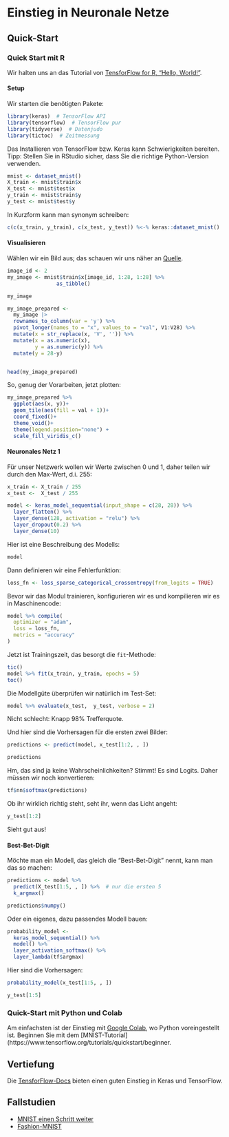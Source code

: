 # Einstieg in Neuronale Netze


## Quick-Start

### Quick Start mit R

Wir halten uns an das Tutorial von [TensforFlow for R, "Hello, World!"](https://tensorflow.rstudio.com/tutorials/quickstart/beginner).


#### Setup

Wir starten die benötigten Pakete:

```r
library(keras)  # TensorFlow API
library(tensorflow)  # TensorFlow pur
library(tidyverse)  # Datenjudo
library(tictoc)  # Zeitmessung
```

Das Installieren von TensorFlow bzw. Keras kann Schwierigkeiten bereiten.
Tipp: Stellen Sie in RStudio sicher, dass Sie die richtige Python-Version verwenden.


```r
mnist <- dataset_mnist()
X_train <- mnist$train$x
X_test <- mnist$test$x
y_train <- mnist$train$y
y_test <- mnist$test$y
```

In Kurzform kann man synonym schreiben:

```r
c(c(x_train, y_train), c(x_test, y_test)) %<-% keras::dataset_mnist()
```


#### Visualisieren

Wählen wir ein Bild aus; das schauen wir uns näher an [Quelle](https://stackoverflow.com/questions/43420754/plot-mnist-digits-with-ggplot2).

```r
image_id <- 2
my_image <- mnist$train$x[image_id, 1:28, 1:28] %>%
                as_tibble()

my_image
```


```r
my_image_prepared <- 
  my_image |> 
  rownames_to_column(var = 'y') %>% 
  pivot_longer(names_to = "x", values_to = "val", V1:V28) %>%
  mutate(x = str_replace(x, 'V', '')) %>% 
  mutate(x = as.numeric(x),
         y = as.numeric(y)) %>% 
  mutate(y = 28-y) 


head(my_image_prepared)
```


So, genug der Vorarbeiten, jetzt plotten:

```r
my_image_prepared %>%
  ggplot(aes(x, y))+
  geom_tile(aes(fill = val + 1))+
  coord_fixed()+
  theme_void()+
  theme(legend.position="none") +
  scale_fill_viridis_c()
```




#### Neuronales Netz 1




Für unser Netzwerk wollen wir Werte zwischen 0 und 1, daher teilen wir durch den Max-Wert, d.i. 255:

```r
x_train <- X_train / 255
x_test <-  X_test / 255
```



```r
model <- keras_model_sequential(input_shape = c(28, 28)) %>%
  layer_flatten() %>%
  layer_dense(128, activation = "relu") %>%
  layer_dropout(0.2) %>%
  layer_dense(10)
```

Hier ist eine Beschreibung des Modells:

```r
model
```


Dann definieren wir eine Fehlerfunktion:


```r
loss_fn <- loss_sparse_categorical_crossentropy(from_logits = TRUE)
```


Bevor wir das Modul trainieren, konfigurieren wir es und kompilieren wir es in Maschinencode:

```r
model %>% compile(
  optimizer = "adam",
  loss = loss_fn,
  metrics = "accuracy"
)
```



Jetzt ist Trainingszeit, das besorgt die `fit`-Methode:

```r
tic()
model %>% fit(x_train, y_train, epochs = 5)
toc()
```


Die Modellgüte überprüfen wir natürlich im Test-Set:

```r
model %>% evaluate(x_test,  y_test, verbose = 2)
```

Nicht schlecht: Knapp 98% Trefferquote.

Und hier sind die Vorhersagen für die ersten zwei Bilder:

```r
predictions <- predict(model, x_test[1:2, , ])

predictions
```

Hm, das sind ja keine Wahrscheinlichkeiten? Stimmt! Es sind Logits.
Daher müssen wir noch konvertieren:

```r
tf$nn$softmax(predictions)
```


Ob ihr wirklich richtig steht, seht ihr, wenn das Licht angeht:


```r
y_test[1:2]
```


Sieht gut aus!


#### Best-Bet-Digit


Möchte man ein Modell, das gleich die "Best-Bet-Digit" nennt, kann man das so machen:


```r
predictions <- model %>%
  predict(X_test[1:5, , ]) %>%  # nur die ersten 5
  k_argmax()

predictions$numpy()
```


Oder ein eigenes, dazu passendes Modell bauen:

```r
probability_model <- 
  keras_model_sequential() %>%
  model() %>%
  layer_activation_softmax() %>%
  layer_lambda(tf$argmax)
```


Hier sind die Vorhersagen:

```r
probability_model(x_test[1:5, , ])
```


```r
y_test[1:5]
```



<!-- #### Modellgüte  -->

<!-- Die Modellgüte wird von `evaluate` ausgegeben. -->
<!-- Aber wir könne -->




### Quick-Start mit Python und Colab

Am einfachsten ist der Einstieg mit [Google Colab](https://colab.research.google.com/), wo Python voreingestellt ist.
Beginnen Sie mit dem [MNIST-Tutorial](https://www.tensorflow.org/tutorials/quickstart/beginner.




## Vertiefung

Die [TensforFlow-Docs](https://www.tensorflow.org/guide/keras) bieten einen guten Einstieg in Keras und TensorFlow.



## Fallstudien


- [MNIST einen Schritt weiter](https://appsilon.com/r-keras-mnist/) 
- [Fashion-MNIST](https://www.tensorflow.org/tutorials/keras/classification)

